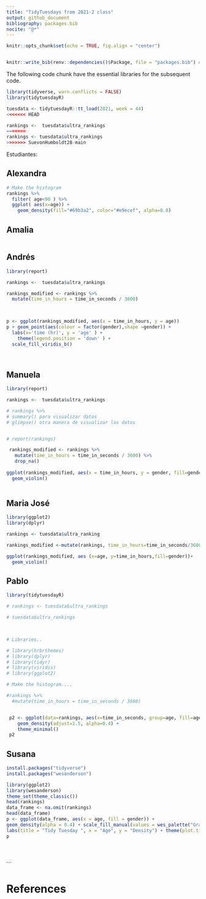 ```yaml
---
title: "TidyTuesdays from 2021-2 class"
output: github_document
bibliography: packages.bib
nocite: "@*"
---
```


```r
knitr::opts_chunk$set(echo = TRUE, fig.align = "center")


knitr::write_bib(renv::dependencies()$Package, file = "packages.bib") # Line to write the all packages references in a file called packages.bib
```

The following code chunk have the essential libraries for the subsequent code.
```r
library(tidyverse, warn.conflicts = FALSE)
library(tidytuesdayR)

tuesdata <- tidytuesdayR::tt_load(2021, week = 44)
<<<<<<< HEAD

rankings <-  tuesdata$ultra_rankings
=======
rankings <- tuesdata$ultra_rankings
>>>>>>> SuevonHumboldt28-main
```
 
 Estudiantes:

## Alexandra

```r
# Make the histogram
rankings %>%
  filter( age<90 ) %>%
  ggplot( aes(x=age)) +
    geom_density(fill="#69b3a2", color="#e9ecef", alpha=0.8)
```


## Amalia

```r

```

## Andrés

```r

library(report)

rankings <-  tuesdata$ultra_rankings

rankings_modified <- rankings %>%
  mutate(time_in_hours = time_in_seconds / 3600)

  

p <- ggplot(rankings_modified, aes(x = time_in_hours, y = age))  
p + geom_point(aes(colour = factor(gender),shape =gender)) +
  labs(x='time (hr)', y = 'age' ) +
    theme(legend.position = 'down' ) +
  scale_fill_viridis_b()
 
 
```

## Manuela

```r
library(report)

rankings <-  tuesdata$ultra_rankings

# rankings %>%
# summary() para visualizar datos
# glimpse() otra manera de visualizar los datos


# report(rankings)

 rankings_modified <- rankings %>% 
   mutate(time_in_hours = time_in_seconds / 3600) %>% 
   drop_na()
  
ggplot(rankings_modified, aes(x = time_in_hours, y = gender, fill=gender)) +
  geom_violin()
  

```

## Maria José

```r
library(ggplot2)
library(dplyr)

rankings <- tuesdata$ultra_ranking

rankings_modified <-mutate(rankings, time_in_hours=time_in_seconds/3600)

ggplot(rankings_modified, aes (x=age, y=time_in_hours,fill=gender))+
  geom_violin()


```

## Pablo

```r
library(tidytuesdayR)

# rankings <- tuesdata$ultra_rankings

# tuesdata$ultra_rankings

  

# Libraries..

# library(hrbrthemes)
# library(dplyr)
# library(tidyr)
# library(viridis)
# library(ggplot2)

# Make the histogram....

#rankings %>%
  #mutate(time_in_hours = time_in_seconds / 3600)


 p2 <- ggplot(data=rankings, aes(x=time_in_seconds, group=age, fill=age)) +
    geom_density(adjust=1.5, alpha=0.4) +
    theme_minimal()
 p2
```

## Susana

```r

install.packages("tidyverse")
install.packages("wesanderson")

library(ggplot2)
library(wesanderson)
theme_set(theme_classic()) 
head(rankings)
data_frame <- na.omit(rankings)
head(data_frame)
p <- ggplot(data_frame, aes(x = age, fill = gender)) + 
geom_density(alpha = 0.4) + scale_fill_manual(values = wes_palette("GrandBudapest2")) +
labs(title = "Tidy Tuesday ", x = "Age", y = "Density") + theme(plot.title = element_text(size = 14, face = "bold")) + theme(plot.title = element_text(hjust = 0.5))
p





```
```

# References